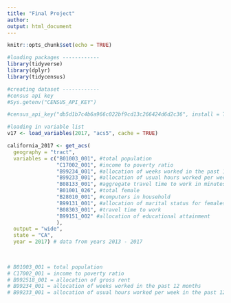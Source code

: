 ```yaml
---
title: "Final Project"
author: 
output: html_document
---
```


```r
knitr::opts_chunk$set(echo = TRUE)

#loading packages ------------
library(tidyverse)
library(dplyr)
library(tidycensus)

```

```r
#creating dataset ------------
#census api key
#Sys.getenv("CENSUS_API_KEY")

#census_api_key("db5d1b7c4b6a966c022bf9cd13c266424d6d2c36", install = TRUE)

#loading in variable list
v17 <- load_variables(2017, "acs5", cache = TRUE)

california_2017 <- get_acs(
  geography = "tract",
  variables = c("B01003_001", #total population
                "C17002_001", #income to poverty ratio
                "B99234_001", #allocation of weeks worked in the past 12 months
                "B99233_001", #allocation of usual hours worked per week in the past 12 months 
                "B08133_001", #aggregate travel time to work in minutes
                "B01001_026", #total female
                "B28010_001", #computers in household
                "B99131_001", #allocation of marital status for females
                "B08303_001", #travel time to work
                "B99151_002" #allocation of educational attainment
                ), 
  output = "wide",
  state = "CA",
  year = 2017) # data from years 2013 - 2017

  
	
# B01003_001 = total population
# C17002_001 = income to poverty ratio
# B992518_001 = allocation of gross rent
# B99234_001 = allocation of weeks worked in the past 12 months
# B99233_001 = allocation of usual hours worked per week in the past 12 months 



```


